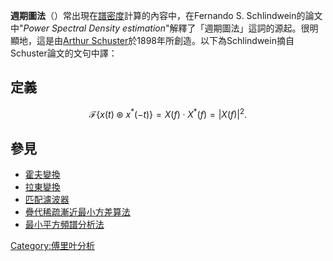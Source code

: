 {{article issues
|
{{Expand|time=2010-09-08T06:49:43+00:00}}
{{Expert|time=2010-09-08T06:49:43+00:00}}
{{Unreferenced|time=2010-09-08T06:49:43+00:00}}
}}
'''週期圖法'''（{{lang|en|periodogram}}）常出現在[[譜密度|譜密度]]計算的內容中，在Fernando S. Schlindwein的論文中"''Power Spectral Density estimation''"解釋了「週期圖法」這詞的源起。很明顯地，這是由[[Arthur_Schuster|Arthur Schuster]]於1898年所創造。以下為Schlindwein摘自Schuster論文的文句中譯：

==定義==
:<math>\mathcal{F}\{x(t)\circledast x^*(-t)\} = X(f)\cdot X^*(f) = \left| X(f) \right|^2.</math>

==參見==
*[[霍夫變換|霍夫變換]]
*[[拉東變換|拉東變換]]
*[[匹配濾波器|匹配濾波器]]
*[[:迭代稀疏漸近最小方差算法|疊代稀疏漸近最小方差算法]]
*[[最小平方頻譜分析法|最小平方頻譜分析法]]
{{physics-stub}}

[[Category:傅里叶分析|Category:傅里叶分析]]
